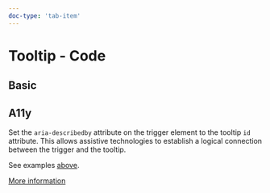 ```yaml
---
doc-type: 'tab-item'
---
```



# Tooltip - Code

## Basic

<TooltipPlayground height="16rem" />

## A11y

Set the `aria-describedby` attribute on the trigger element to the tooltip `id` attribute. This allows assistive technologies to establish a logical connection between the trigger and the tooltip.

See examples [above](#usage).

[More information](https://www.w3.org/WAI/ARIA/apg/patterns/tooltip/)

<PropsApi />

